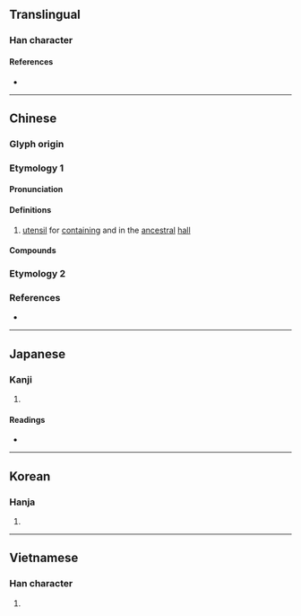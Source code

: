 {{also|琏}}
{{character info/new}}
==Translingual==

===Han character===
{{Han char|rn=96|rad=玉|as=11|sn=15|four=15130|canj=MGYJJ|ids=⿰𤣩連}}

====References====
* {{Han ref|kx=0741.080|dkj=21206|dj=1150.260|hdz=21130.110|uh=7489|ud=29833|bh=E6A3|bd=59043}}

----

==Chinese==
{{zh-forms|s=琏}}

===Glyph origin===
{{Han etym}}

===Etymology 1===
====Pronunciation====
{{zh-pron
|m=liǎn
|c=lin5,lin4
|c_note=As for lin4, {{rfv-pronunciation|zh}}
|mc=y
|oc=y
|cat=n
}}

====Definitions====
{{zh-hanzi}}

# [[utensil]] for [[containing]] {{ltc-l|黍}} and {{ltc-l|稷}} in the [[ancestral]] [[hall]]

====Compounds====
{{zh-der|瑚璉器|瑚璉|瑚璉之器}}

===Etymology 2===
{{zh-see|連|v}}

===References===
* {{R:yue:mfccd}}

----

==Japanese==

===Kanji===
{{ja-kanji|grade=|rs=玉11}}

# {{defn|lang=ja|sort=玉11}}

====Readings====
* {{ja-readings|on=[[りん]] (rin)|kun=[[うつわ]] (utsuwa)|nanori=}}

----

==Korean==

===Hanja===
{{ko-hanja|hangeul=[[련]]>[[연]]|eumhun=|rv=ryeon>yeon|mr=ryŏn>yŏn|y=lyen>yen}}

# {{defn|lang=ko|sort=玉11}}

----

==Vietnamese==

===Han character===
{{vi-hantu|[[liễn]]|rs=玉11}}

# {{defn|lang=vi|sort=玉11}}